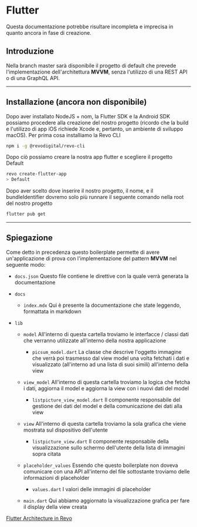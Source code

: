 # Flutter
<Warning>Questa documentazione potrebbe risultare incompleta e imprecisa in quanto ancora in fase di creazione.</Warning>

## Introduzione
Nella branch master sarà disponibile il progetto di default che prevede l'implementazione dell'architettura **MVVM**, senza l'utilizzo di una REST API o di una GraphQL API.

----

## Installazione (ancora non disponibile)
Dopo aver installato NodeJS + nom, la Flutter SDK e la Android SDK possiamo procedere alla creazione del nostro progetto (ricordo che la build e l'utilizzo di app iOS richiede Xcode e, pertanto, un ambiente di sviluppo macOS).
Per prima cosa installiamo la Revo CLI
```bash
npm i -g @revodigital/revo-cli
```
Dopo ciò possiamo creare la nostra app flutter e scegliere il progetto Default
```bash
revo create-flutter-app
> Default
```
Dopo aver scelto dove inserire il nostro progetto, il nome, e il bundleIdentifier dovremo solo più runnare il seguente comando nella root del nostro progetto
```bash
flutter pub get
```

----

## Spiegazione
Come detto in precedenza questo boilerplate permette di avere un'applicazione di prova con l'implementazione del pattern **MVVM** nel seguente modo:

- `docs.json`
Questo file contiene le direttive con la quale verrà generata la documentazione

- `docs`
    - `index.mdx`
    Qui è presente la documentazione che state leggendo, formattata in markdown

- `lib`
    - `model`
    All'interno di questa cartella troviamo le interfacce / classi dati che verranno utilizzate all'interno della nostra applicazione
        - `picsum_model.dart`
        La classe che descrive l'oggetto immagine che verrà poi trasmesso dal view model una volta fetchati i dati e visualizzato (all'interno ad una lista di suoi simili) all'interno della view

    - `view_model`
    All'interno di questa cartella troviamo la logica che fetcha i dati, aggiorna il model e aggiorna la view con i nuovi dati del model
        - `listpicture_view_model.dart`
        Il componente responsabile del gestione dei dati del model e della comunicazione dei dati alla view

    - `view`
    All'interno di questa cartella troviamo la sola grafica che viene mostrata sul dispositivo dell'utente
        - `listpicture_view.dart`
        Il componente responsabile della visualizzazione sullo schermo dell'utente della lista di immagini sopra citata

    - `placeholder_values`
    Essendo che questo boilerplate non doveva comunicare con una API all'interno del file sottostante troviamo delle informazioni di placeholder
        - `values.dart`
        I valori delle immagini di placeholder

    - `main.dart`
    Qui abbiamo aggiornato la visualizzazione grafica per fare il display della view creata

<Accordion title="Link utili">[Flutter Architecture in Revo](https://docs.google.com/document/d/1q3hzn1ps6vi_eF63sf2RB5w14BhVOM5t7I3164rSfjc/edit?usp=sharing)</Accordion>